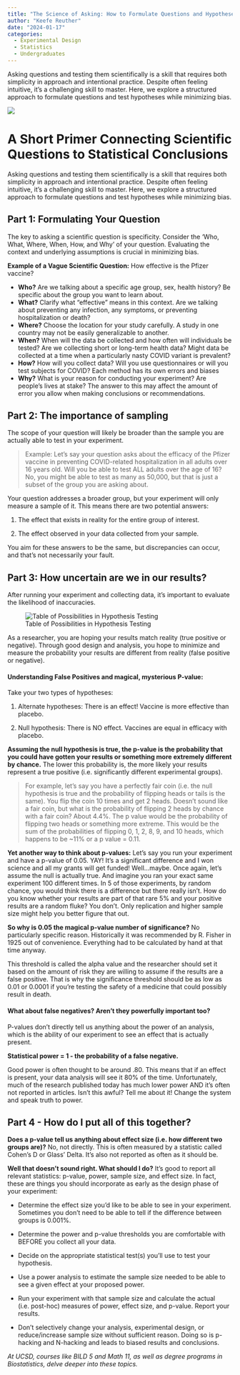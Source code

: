 ```yaml
---
title: "The Science of Asking: How to Formulate Questions and Hypotheses in Research"
author: "Keefe Reuther"
date: "2024-01-17"
categories:
  - Experimental Design
  - Statistics
  - Undergraduates
---
```


Asking questions and testing them scientifically is a skill that requires both simplicity in approach and intentional practice. Despite often feeling intuitive, it's a challenging skill to master. Here, we explore a structured approach to formulate questions and test hypotheses while minimizing bias.

![](stat_thoughts.png)

# A Short Primer Connecting Scientific Questions to Statistical Conclusions

Asking questions and testing them scientifically is a skill that requires both simplicity in approach and intentional practice. Despite often feeling intuitive, it's a challenging skill to master. Here, we explore a structured approach to formulate questions and test hypotheses while minimizing bias.

## Part 1: Formulating Your Question

The key to asking a scientific question is specificity. Consider the 'Who, What, Where, When, How, and Why' of your question. Evaluating the context and underlying assumptions is crucial in minimizing bias.

**Example of a Vague Scientific Question:** How effective is the Pfizer vaccine?

-   **Who?** Are we talking about a specific age group, sex, health history? Be specific about the group you want to learn about.
-   **What?** Clarify what "effective" means in this context. Are we talking about preventing any infection, any symptoms, or preventing hospitalization or death?
-   **Where?** Choose the location for your study carefully. A study in one country may not be easily generalizable to another.
-   **When?** When will the data be collected and how often will individuals be tested? Are we collecting short or long-term health data? Might data be collected at a time when a particularly nasty COVID variant is prevalent?
-   **How?** How will you collect data? Will you use questionnaires or will you test subjects for COVID? Each method has its own errors and biases
-   **Why?** What is your reason for conducting your experiment? Are people’s lives at stake? The answer to this may affect the amount of error you allow when making conclusions or recommendations. 

## Part 2: The importance of sampling

The scope of your question will likely be broader than the sample you are actually able to test in your experiment.

> Example: Let’s say your question asks about the efficacy of the Pfizer vaccine in preventing COVID-related hospitalization in all adults over 16 years old. Will you be able to test ALL adults over the age of 16? No, you might be able to test as many as 50,000, but that is just a subset of the group you are asking about.

Your question addresses a broader group, but your experiment will only measure a sample of it. This means there are two potential answers:

1.  The effect that exists in reality for the entire group of interest.

2.  The effect observed in your data collected from your sample.

You aim for these answers to be the same, but discrepancies can occur, and that's not necessarily your fault.

## Part 3: How uncertain are we in our results?

After running your experiment and collecting data, it's important to evaluate the likelihood of inaccuracies.

![Table of Possibilities in Hypothesis Testing](table.png)

As a researcher, you are hoping your results match reality (true positive or negative). Through good design and analysis, you hope to minimize and measure the probability your results are different from reality (false positive or negative).

#### Understanding False Positives and magical, mysterious P-value:

Take your two types of hypotheses:

1.  Alternate hypotheses: There is an effect! Vaccine is more effective than placebo.

2.  Null hypothesis: There is NO effect. Vaccines are equal in efficacy with placebo.

**Assuming the null hypothesis is true, the p-value is the probability that you could have gotten your results or something more extremely different by chance.** The lower this probability is, the more likely your results represent a true positive (i.e. significantly different experimental groups).

> For example, let’s say you have a perfectly fair coin (i.e. the null hypothesis is true and the probability of flipping heads or tails is the same). You flip the coin 10 times and get 2 heads. Doesn’t sound like a fair coin, but what is the probability of flipping 2 heads by chance with a fair coin? About 4.4%. The p value would be the probability of flipping two heads or something more extreme. This would be the sum of the probabilities of flipping 0, 1, 2, 8, 9, and 10 heads, which happens to be \~11% or a p value = 0.11.

**Yet another way to think about p-values:** Let’s say you run your experiment and have a p-value of 0.05. YAY! It’s a significant difference and I won science and all my grants will get funded! Well...maybe. Once again, let’s assume the null is actually true. And imagine you ran your exact same experiment 100 different times. In 5 of those experiments, by random chance, you would think there is a difference but there really isn’t. How do you know whether your results are part of that rare 5% and your positive results are a random fluke? You don’t. Only replication and higher sample size might help you better figure that out.

**So why is 0.05 the magical p-value number of significance?** No particularly specific reason. Historically it was recommended by R. Fisher in 1925 out of convenience. Everything had to be calculated by hand at that time anyway.

This threshold is called the alpha value and the researcher should set it based on the amount of risk they are willing to assume if the results are a false positive. That is why the significance threshold should be as low as 0.01 or 0.0001 if you’re testing the safety of a medicine that could possibly result in death.

#### What about false negatives? Aren’t they powerfully important too?

P-values don’t directly tell us anything about the power of an analysis, which is the ability of our experiment to see an effect that is actually present.

| **Statistical power = 1 - the probability of a false negative.**

Good power is often thought to be around .80. This means that if an effect is present, your data analysis will see it 80% of the time. Unfortunately, much of the research published today has much lower power AND it’s often not reported in articles. Isn’t this awful? Tell me about it! Change the system and speak truth to power.

## Part 4 - How do I put all of this together?

**Does a p-value tell us anything about effect size (i.e. how different two groups are)?** No, not directly. This is often measured by a statistic called Cohen’s D or Glass’ Delta. It’s also not reported as often as it should be.

**Well that doesn’t sound right. What should I do?** It’s good to report all relevant statistics: p-value, power, sample size, and effect size. In fact, these are things you should incorporate as early as the design phase of your experiment:

-   Determine the effect size you’d like to be able to see in your experiment. Sometimes you don’t need to be able to tell if the difference between groups is 0.001%.

-   Determine the power and p-value thresholds you are comfortable with BEFORE you collect all your data.

-   Decide on the appropriate statistical test(s) you’ll use to test your hypothesis.

-   Use a power analysis to estimate the sample size needed to be able to see a given effect at your proposed power.

-   Run your experiment with that sample size and calculate the actual (i.e. post-hoc) measures of power, effect size, and p-value. Report your results.

-   Don’t selectively change your analysis, experimental design, or reduce/increase sample size without sufficient reason. Doing so is p-hacking and N-hacking and leads to biased results and conclusions. 

*At UCSD, courses like BILD 5 and Math 11, as well as degree programs in Biostatistics, delve deeper into these topics.*
